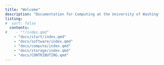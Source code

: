 ```yaml
---
title: "Welcome"
description: "Documentation for Computing at the University of Washington Psychology Department"
listing:
#  sort: false
  contents:
#    - "*/index.qmd"
    - "docs/start/index.qmd"
    - "docs/software/index.qmd"
    - "docs/compute/index.qmd"
    - "docs/storage/index.qmd"
    - "docs/CONTRIBUTING.qmd"
---
```

